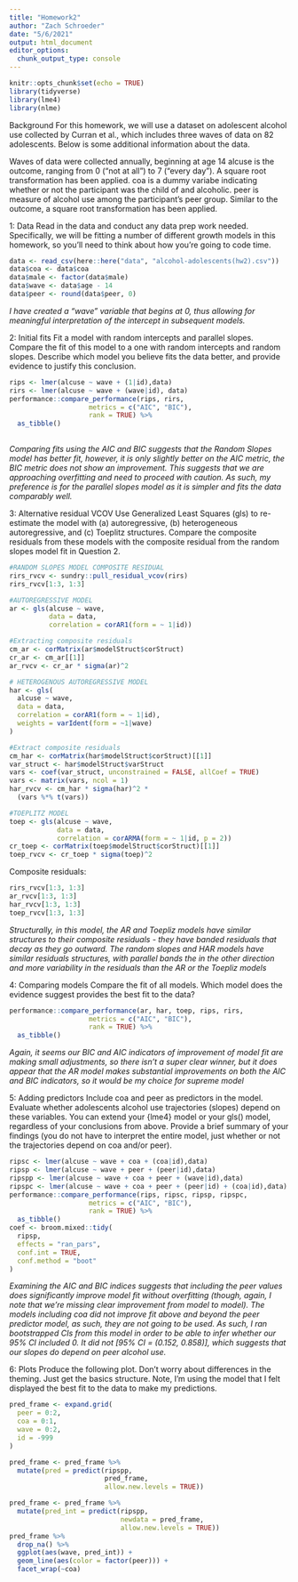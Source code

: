 ```yaml
---
title: "Homework2"
author: "Zach Schroeder"
date: "5/6/2021"
output: html_document
editor_options: 
  chunk_output_type: console
---
```


```r
knitr::opts_chunk$set(echo = TRUE)
library(tidyverse)
library(lme4)
library(nlme)
```

Background
For this homework, we will use a dataset on adolescent alcohol use collected by Curran et al., which includes three waves of data on 82 adolescents. Below is some additional information about the data.

Waves of data were collected annually, beginning at age 14
alcuse is the outcome, ranging from 0 (“not at all”) to 7 (“every day”). A square root transformation has been applied.
coa is a dummy variabe indicating whether or not the participant was the child of and alcoholic.
peer is measure of alcohol use among the participant’s peer group. Similar to the outcome, a square root transformation has been applied.

1: Data
Read in the data and conduct any data prep work needed. Specifically, we will be fitting a number of different growth models in this homework, so you’ll need to think about how you’re going to code time.

```r
data <- read_csv(here::here("data", "alcohol-adolescents(hw2).csv"))
data$coa <- data$coa
data$male <- factor(data$male)
data$wave <- data$age - 14
data$peer <- round(data$peer, 0)
```

*I have created a "wave" variable that begins at 0, thus allowing for meaningful interpretation of the intercept in subsequent models.*

2: Initial fits
Fit a model with random intercepts and parallel slopes. Compare the fit of this model to a one with random intercepts and random slopes. Describe which model you believe fits the data better, and provide evidence to justify this conclusion.

```r
rips <- lmer(alcuse ~ wave + (1|id),data)
rirs <- lmer(alcuse ~ wave + (wave|id), data)
performance::compare_performance(rips, rirs,
                    metrics = c("AIC", "BIC"),
                    rank = TRUE) %>% 
  as_tibble()
 
```

*Comparing fits using the AIC and BIC suggests that the Random Slopes model has better fit, however, it is only slightly better on the AIC metric, the BIC metric does not show an improvement. This suggests that we are approaching overfitting and need to proceed with caution. As such, my preference is for the parallel slopes model as it is simpler and fits the data comparably well.*

3: Alternative residual VCOV
Use Generalized Least Squares (gls) to re-estimate the model with (a) autoregressive, (b) heterogeneous autoregressive, and (c) Toeplitz structures. Compare the composite residuals from these models with the composite residual from the random slopes model fit in Question 2.

```r
#RANDOM SLOPES MODEL COMPOSITE RESIDUAL
rirs_rvcv <- sundry::pull_residual_vcov(rirs)
rirs_rvcv[1:3, 1:3]
```


```r
#AUTOREGRESSIVE MODEL
ar <- gls(alcuse ~ wave, 
          data = data,
          correlation = corAR1(form = ~ 1|id))

#Extracting composite residuals
cm_ar <- corMatrix(ar$modelStruct$corStruct)
cr_ar <- cm_ar[[1]] 
ar_rvcv <- cr_ar * sigma(ar)^2

# HETEROGENOUS AUTOREGRESSIVE MODEL
har <- gls(
  alcuse ~ wave,
  data = data,
  correlation = corAR1(form = ~ 1|id),
  weights = varIdent(form = ~1|wave)
)

#Extract composite residuals
cm_har <- corMatrix(har$modelStruct$corStruct)[[1]] 
var_struct <- har$modelStruct$varStruct
vars <- coef(var_struct, unconstrained = FALSE, allCoef = TRUE)
vars <- matrix(vars, ncol = 1)
har_rvcv <- cm_har * sigma(har)^2 * 
  (vars %*% t(vars))

#TOEPLITZ MODEL
toep <- gls(alcuse ~ wave,
            data = data,
            correlation = corARMA(form = ~ 1|id, p = 2))
cr_toep <- corMatrix(toep$modelStruct$corStruct)[[1]] 
toep_rvcv <- cr_toep * sigma(toep)^2
```


Composite residuals:
```r
rirs_rvcv[1:3, 1:3]
ar_rvcv[1:3, 1:3]
har_rvcv[1:3, 1:3]
toep_rvcv[1:3, 1:3]
```

*Structurally, in this model, the AR and Toepliz models have similar structures to their composite residuals - they have banded residuals that decay as they go outward. The random slopes and HAR models have similar residuals structures, with parallel bands the in the other direction and more variability in the residuals than the AR or the Toepliz models*

4: Comparing models 
Compare the fit of all models. Which model does the evidence suggest provides the best fit to the data?

```r
performance::compare_performance(ar, har, toep, rips, rirs,
                    metrics = c("AIC", "BIC"),
                    rank = TRUE) %>% 
  as_tibble()
```

*Again, it seems our BIC and AIC indicators of improvement of model fit are making small adjustments, so there isn't a super clear winner, but it does appear that the AR model makes substantial improvements on both the AIC and BIC indicators, so it would be my choice for supreme model*


5: Adding predictors
Include coa and peer as predictors in the model. Evaluate whether adolescents alcohol use trajectories (slopes) depend on these variables. You can extend your {lme4} model or your gls() model, regardless of your conclusions from above. Provide a brief summary of your findings (you do not have to interpret the entire model, just whether or not the trajectories depend on coa and/or peer).

```r
ripsc <- lmer(alcuse ~ wave + coa + (coa|id),data)
ripsp <- lmer(alcuse ~ wave + peer + (peer|id),data)
ripspp <- lmer(alcuse ~ wave + coa + peer + (wave|id),data)
ripspc <- lmer(alcuse ~ wave + coa + peer + (peer|id) + (coa|id),data)
performance::compare_performance(rips, ripsc, ripsp, ripspc,
                    metrics = c("AIC", "BIC"),
                    rank = TRUE) %>% 
  as_tibble()
coef <- broom.mixed::tidy(
  ripsp,
  effects = "ran_pars", 
  conf.int = TRUE, 
  conf.method = "boot"
)
```

*Examining the AIC and BIC indices suggests that including the peer values does significantly improve model fit without overfitting (though, again, I note that we're missing clear improvement from model to model). The models including coa did not improve fit above and beyond the peer predictor model, as such, they are not going to be used. As such, I ran bootstrapped CIs from this model in order to be able to infer whether our 95% CI included 0. It did not [95% CI = (0.152, 0.858)], which suggests that our slopes do depend on peer alcohol use.*

6: Plots
Produce the following plot. Don’t worry about differences in the theming. Just get the basics structure. Note, I’m using the model that I felt displayed the best fit to the data to make my predictions.

```r
pred_frame <- expand.grid(
  peer = 0:2,
  coa = 0:1,
  wave = 0:2,
  id = -999
)

pred_frame <- pred_frame %>% 
  mutate(pred = predict(ripspp, 
                        pred_frame, 
                        allow.new.levels = TRUE))

pred_frame <- pred_frame %>% 
  mutate(pred_int = predict(ripspp, 
                            newdata = pred_frame, 
                            allow.new.levels = TRUE))
pred_frame %>% 
  drop_na() %>% 
  ggplot(aes(wave, pred_int)) +
  geom_line(aes(color = factor(peer))) +
  facet_wrap(~coa)

```

